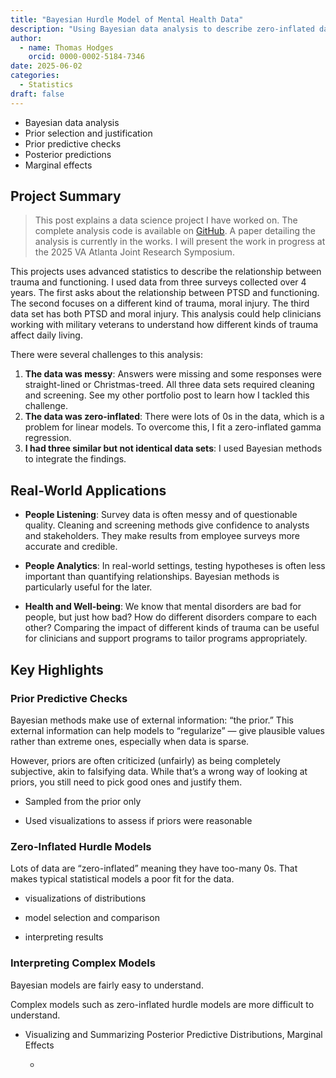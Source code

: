 ```yaml
---
title: "Bayesian Hurdle Model of Mental Health Data"
description: "Using Bayesian data analysis to describe zero-inflated data"
author:
  - name: Thomas Hodges
    orcid: 0000-0002-5184-7346
date: 2025-06-02
categories: 
  - Statistics
draft: false
---
```


- Bayesian data analysis
- Prior selection and justification
- Prior predictive checks
- Posterior predictions
- Marginal effects


## Project Summary

> This post explains a data science project I have worked on. The complete analysis code is available on [GitHub](https://github.com/TJH-RESEARCH/trauma-psychosocial-functioning). A paper detailing the analysis is currently in the works. I will present the work in progress at the 2025 VA Atlanta Joint Research Symposium.


This projects uses advanced statistics to describe the relationship between trauma and functioning. I used data from three surveys collected over 4 years. The first asks about the relationship between PTSD and functioning. The second focuses on a different kind of trauma, moral injury. The third data set has both PTSD and moral injury. This analysis could help clinicians working with military veterans to understand how different kinds of trauma affect daily living.

There were several challenges to this analysis:

1.  **The data was messy**: Answers were missing and some responses were straight-lined or Christmas-treed. All three data sets required cleaning and screening. See my other portfolio post to learn how I tackled this challenge.
2.  **The data was zero-inflated**: There were lots of 0s in the data, which is a problem for linear models. To overcome this, I fit a zero-inflated gamma regression.
3.  **I had three similar but not identical data sets**: I used Bayesian methods to integrate the findings.



## Real-World Applications

-   **People Listening**: Survey data is often messy and of questionable quality. Cleaning and screening methods give confidence to analysts and stakeholders. They make results from employee surveys more accurate and credible.

-   **People Analytics**: In real-world settings, testing hypotheses is often less important than quantifying relationships. Bayesian methods is particularly useful for the later.

-   **Health and Well-being**: We know that mental disorders are bad for people, but just how bad? How do different disorders compare to each other? Comparing the impact of different kinds of trauma can be useful for clinicians and support programs to tailor programs appropriately.

## Key Highlights

### **Prior Predictive Checks**

Bayesian methods make use of external information: "the prior." This external information can help models to "regularize" — give plausible values rather than extreme ones, especially when data is sparse.

However, priors are often criticized (unfairly) as being completely subjective, akin to falsifying data. While that's a wrong way of looking at priors, you still need to pick good ones and justify them.

-   Sampled from the prior only

-   Used visualizations to assess if priors were reasonable

### Zero-Inflated Hurdle Models

Lots of data are "zero-inflated" meaning they have too-many 0s. That makes typical statistical models a poor fit for the data.

-   visualizations of distributions

-   model selection and comparison

-   interpreting results

### Interpreting Complex Models

Bayesian models are fairly easy to understand.

Complex models such as zero-inflated hurdle models are more difficult to understand.

-   Visualizing and Summarizing Posterior Predictive Distributions, Marginal Effects

    -   
